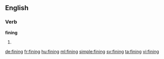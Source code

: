 ==English==

===Verb===
'''fining'''

# {{present participle of|fine}}

[[de:fining]]
[[fr:fining]]
[[hu:fining]]
[[ml:fining]]
[[simple:fining]]
[[sv:fining]]
[[ta:fining]]
[[vi:fining]]